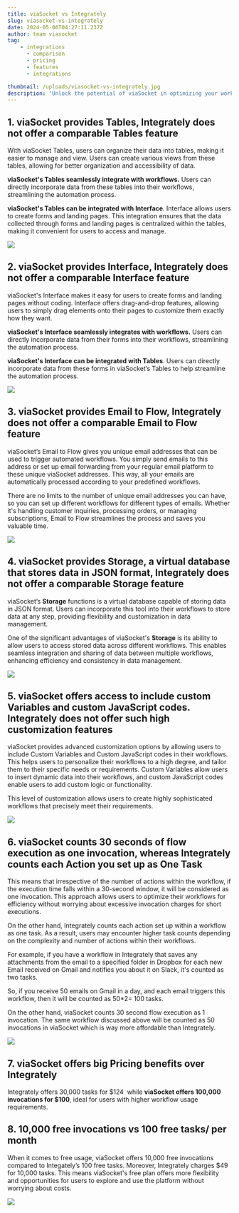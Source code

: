 ```yaml
---
title: viaSocket vs Integrately
slug: viasocket-vs-integrately
date: 2024-05-06T04:27:11.237Z
author: team viasocket
tag:
    - integrations
      - comparison
      - pricing
      - features
      - integrations

thumbnail: /uploads/viasocket-vs-integrately.jpg
description: 'Unlock the potential of viaSocket in optimizing your workflow automation needs. Compare its features with Integrately to seamlessly integrate apps and maximize productivity effortlessly.'
---
```


## 1. viaSocket provides Tables, Integrately does not offer a comparable Tables feature<a id="1-viasocket-provides-tables-integrately-does-not-offer-a-comparable-tables-feature"></a>

With viaSocket Tables, users can organize their data into tables, making it easier to manage and view. Users can create various views from these tables, allowing for better organization and accessibility of data.

**viaSocket's Tables seamlessly integrate with workflows.** Users can directly incorporate data from these tables into their workflows, streamlining the automation process.

**viaSocket's Tables can be integrated with Interface**. Interface allows users to create forms and landing pages. This integration ensures that the data collected through forms and landing pages is centralized within the tables, making it convenient for users to access and manage.

![](https://lh7-us.googleusercontent.com/qCsckSkaZblD5bBUU49N6kSJi1eD1iV606eViAaDfo__fzoZ0vLcmKDe3u6kiIwqgyaV3YTfNebubfn3YJ36c5KVGdDyGjGZn9Z6ukoWqa95_FKzrxEww6FwmdOA7bkBsAoIhFa7BpwYMa3UU3ky5-E)

## 2. viaSocket provides Interface, Integrately does not offer a comparable Interface feature<a id="2-viasocket-provides-interface-integrately-does-not-offer-a-comparable-interface-feature"></a>

viaSocket's Interface makes it easy for users to create forms and landing pages without coding. Interface offers drag-and-drop features, allowing users to simply drag elements onto their pages to customize them exactly how they want.

**viaSocket's Interface seamlessly integrates with workflows.** Users can directly incorporate data from their forms into their workflows, streamlining the automation process.

**viaSocket's Interface can be integrated with Tables**. Users can directly incorporate data from these forms in viaSocket’s Tables to help streamline the automation process.

![](https://lh7-us.googleusercontent.com/LbCm63LeJkJaLxggFDPbM0FmTVoeksP0E0LVDHt9U1YUmwdJgYgdB1AHs0WhgEcWT7wADaag7JXH51ueDDGUkmYYVcAZA8ZnuP7meYs5NCaSDd38SvQvD-vhAFy5lYDoIsWIiWgnX2klqYEV_E4HkIY)

## 3. viaSocket provides Email to Flow, Integrately does not offer a comparable Email to Flow feature<a id="3-viasocket-provides-email-to-flow-integrately-does-not-offer-a-comparable-email-to-flow-feature"></a>

viaSocket’s Email to Flow gives you unique email addresses that can be used to trigger automated workflows. You simply send emails to this address or set up email forwarding from your regular email platform to these unique viaSocket addresses. This way, all your emails are automatically processed according to your predefined workflows.

There are no limits to the number of unique email addresses you can have, so you can set up different workflows for different types of emails. Whether it's handling customer inquiries, processing orders, or managing subscriptions, Email to Flow streamlines the process and saves you valuable time.

![](https://lh7-us.googleusercontent.com/HMWlcXBWQ60xUvfg-ahykvqN9I3shf-0EF_mx14qtZtcuhaFrNPjhLX-jqIgwwrNCIP8pscw4Lwr8h6qUwIYFQurG8UVimZKbR1lD0vIw34rqW2SpjJtJxhDaFUNWDPKSoVD4_QIek7zlNCKTAFcG6U)

## 4. viaSocket provides Storage, a virtual database that stores data in JSON format, Integrately does not offer a comparable Storage feature<a id="4-viasocket-provides-storage-a-virtual-database-that-stores-data-in-json-format-integrately-does-not-offer-a-comparable-storage-feature"></a>

viaSocket’s **Storage** functions is a virtual database capable of storing data in JSON format. Users can incorporate this tool into their workflows to store data at any step, providing flexibility and customization in data management.

One of the significant advantages of viaSocket's **Storage** is its ability to allow users to access stored data across different workflows. This enables seamless integration and sharing of data between multiple workflows, enhancing efficiency and consistency in data management.

![](https://lh7-us.googleusercontent.com/Z7JZALZaj7e63Ji62j3e722wLuyeHCNbOHQ4yTJ_iZmvZqlkOlzi_ZHS7KTc-_Ji0tGjm-z0wk5fKk6lIfgE94JVMLJ_tDAM15Va_J-s7JLATzUZQWPByHW7-4i34C4czXXBxwAC414RyWtU3lXAosY)

## 5. viaSocket offers access to include custom Variables and custom JavaScript codes. Integrately does not offer such high customization features<a id="5-viasocket-offers-access-to-include-custom-variables-and-custom-javascript-codes-integrately-does-not-offer-such-high-customization-features"></a>

viaSocket provides advanced customization options by allowing users to include Custom Variables and Custom JavaScript codes in their workflows. This helps users to personalize their workflows to a high degree, and tailor them to their specific needs or requirements. Custom Variables allow users to insert dynamic data into their workflows, and custom JavaScript codes enable users to add custom logic or functionality.

This level of customization allows users to create highly sophisticated workflows that precisely meet their requirements.

![](https://lh7-us.googleusercontent.com/uvEpL0KGcAQ25D-IBXB-RSq3ZEhcrlox3YGAjHP7NPEblVZZd19ooDTZjT1C83tjWN6QIe_w64wKlqQ7jbClT-rxMLAWKzNrfYxGRWgLjv5cpVtBUrmTqa7obrvXqZRlMU7hA8XMMmx0cnxypeNDLmA)

## 6. viaSocket counts 30 seconds of flow execution as one invocation, whereas Integrately counts each Action you set up as One Task<a id="6-viasocket-counts-30-seconds-of-flow-execution-as-one-invocation-whereas-integrately-counts-each-action-you-set-up-as-one-task"></a>

This means that irrespective of the number of actions within the workflow, if the execution time falls within a 30-second window, it will be considered as one invocation. This approach allows users to optimize their workflows for efficiency without worrying about excessive invocation charges for short executions.

On the other hand, Integrately counts each action set up within a workflow as one task. As a result, users may encounter higher task counts depending on the complexity and number of actions within their workflows.

For example, if you have a workflow in Integrately that saves any attachments from the email to a specified folder in Dropbox for each new Email received on Gmail and notifies you about it on Slack, it's counted as two tasks.

So, if you receive 50 emails on Gmail in a day, and each email triggers this workflow, then it will be counted as 50\*2= 100 tasks.

On the other hand, viaSocket counts 30 second flow execution as 1 invocation. The same workflow discussed above will be counted as 50 invocations in viaSocket which is way more affordable than Integrately.

![](https://lh7-us.googleusercontent.com/oKjAh85rXcJlfmZ0iXJBEqnsxt8w6gTqEsNAluzOxnm32jIGewl9UzpCBrJTuvrcY1ZLpE9bof8GTH6BvOyVzDWGbvvU-Rxn-PlWy3c24oC8f_TIz_T0Lst3ODdm3e3vz8khgXd6NATwod31TeHraGI)

## 7. viaSocket offers big Pricing benefits over Integrately<a id="7-viasocket-offers-big-pricing-benefits-over-integrately"></a>

Integrately offers 30,000 tasks for $124  while **viaSocket offers 100,000 invocations for $100**, ideal for users with higher workflow usage requirements.

## 8. 10,000 free invocations vs 100 free tasks/ per month<a id="8-10000-free-invocations-vs-100-free-tasks-per-month"></a>

When it comes to free usage, viaSocket offers 10,000 free invocations compared to Integately’s 100 free tasks. Moreover, Integrately charges $49 for 10,000 tasks. This means viaSocket's free plan offers more flexibility and opportunities for users to explore and use the platform without worrying about costs.

![](https://lh7-us.googleusercontent.com/vYjB938yALyoaVO4wmQtRkObHWW7J_lqIRk-6kNVqKnXScN1P4EhBmh0B6tz6X11Rw7mZwpkoSfrUDlyyr0inDkMIFDM5WoATzRZvc5mhonmvLBopNUnBBlQWC4OA9CgRecVxhMPV8wxKdiibh4U_VI)
